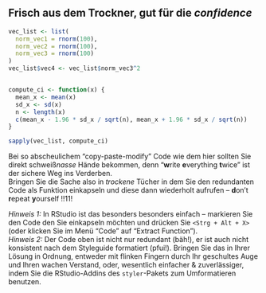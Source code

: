 ## Frisch aus dem Trockner, gut für die *confidence*

```r
vec_list <- list(
  norm_vec1 = rnorm(100),
  norm_vec2 = rnorm(100),
  norm_vec3 = rnorm(100)
)
vec_list$vec4 <- vec_list$norm_vec3^2


compute_ci <- function(x) {
  mean_x <- mean(x)
  sd_x <- sd(x)
  n <- length(x)
  c(mean_x - 1.96 * sd_x / sqrt(n), mean_x + 1.96 * sd_x / sqrt(n))
}

sapply(vec_list, compute_ci)
``` 

Bei so abscheulichem "copy-paste-modify" Code wie dem hier sollten Sie direkt schweiß*nasse* Hände bekommen, denn "**w**rite **e**verything **t**wice" ist der sichere Weg ins Verderben.  
Bringen Sie die Sache also in *trockene* Tücher in dem Sie den redundanten Code als Funktion einkapseln und diese dann wiederholt aufrufen -- **d**on't **r**epeat **y**ourself !!11!

*Hinweis 1:* In RStudio ist das besonders besonders einfach -- markieren Sie den Code den Sie einkapseln möchten und drücken Sie `<Strg + Alt + X>` (oder klicken Sie im Menü "Code" auf "Extract Function").  
*Hinweis 2:* Der Code oben ist nicht nur redundant (bäh!), er ist auch nicht konsistent nach dem Styleguide formatiert (pfui!). Bringen Sie das in Ihrer Lösung in Ordnung, entweder mit flinken Fingern durch Ihr geschultes Auge und Ihren wachen Verstand, oder, wesentlich einfacher & zuverlässiger, indem Sie die RStudio-Addins des `styler`-Pakets zum Umformatieren benutzen.
